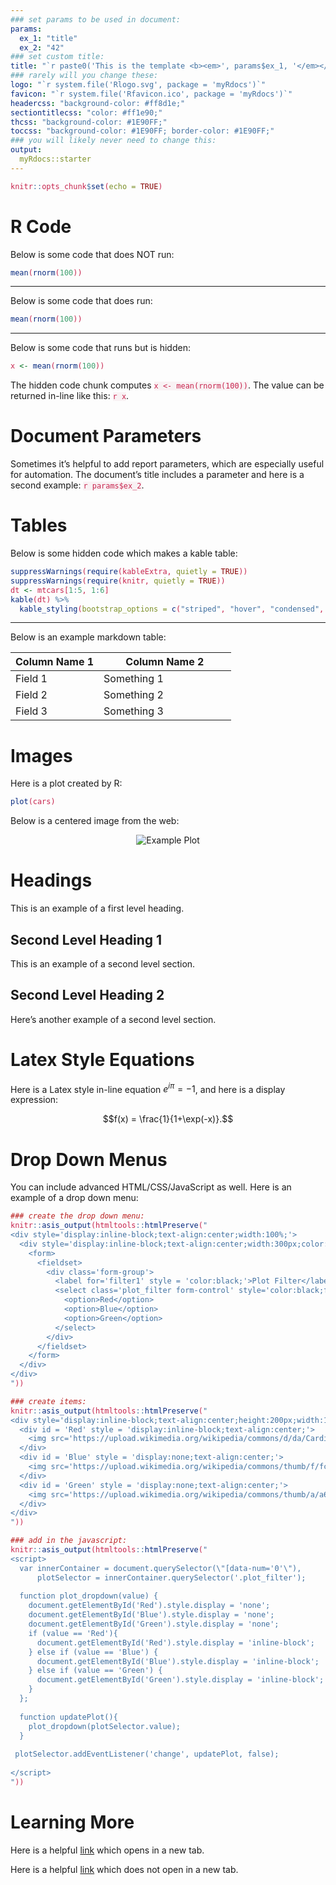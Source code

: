 ---
### set params to be used in document:
params: 
  ex_1: "title"
  ex_2: "42" 
### set custom title:
title: "`r paste0('This is the template <b><em>', params$ex_1, '</em></b>')`"
### rarely will you change these:
logo: "`r system.file('Rlogo.svg', package = 'myRdocs')`"
favicon: "`r system.file('Rfavicon.ico', package = 'myRdocs')`"
headercss: "background-color: #ff8d1e;"
sectiontitlecss: "color: #ff1e90;"
thcss: "background-color: #1E90FF;"
toccss: "background-color: #1E90FF; border-color: #1E90FF;"
### you will likely never need to change this:
output:
  myRdocs::starter
---

<!-- 
Below is an example of adding some custom css. 
The example demonstrates how to change the color scheme when using in-line `code` 
--> 
<style type="text/css">
  code {
    	color: #c7254e;
    	background-color: #f9f2f4;
	}
</style>

```{r options, include=FALSE}
knitr::opts_chunk$set(echo = TRUE)
```


# R Code

Below is some code that does NOT run:

```{r code_ex_1, eval=FALSE}
mean(rnorm(100))
```

<hr>

Below is some code that does run:

```{r code_ex_2, eval=TRUE}
mean(rnorm(100))
```

<hr>

Below is some code that runs but is hidden:

```{r code_ex_3, eval=TRUE, echo = FALSE}
x <- mean(rnorm(100))
```

The hidden code chunk computes `x <- mean(rnorm(100))`. The value can be returned in-line like this: `r x`. 

# Document Parameters

Sometimes it's helpful to add report parameters, which are especially useful for automation. The document's title includes a parameter and here is a second example: `r params$ex_2`.  

# Tables

Below is some hidden code which makes a kable table:

```{r code_ex_4, eval=TRUE, echo = FALSE, message = FALSE}
suppressWarnings(require(kableExtra, quietly = TRUE))
suppressWarnings(require(knitr, quietly = TRUE))
dt <- mtcars[1:5, 1:6]
kable(dt) %>%
  kable_styling(bootstrap_options = c("striped", "hover", "condensed", "responsive"))
```

<hr>

Below is an example markdown table:

| Column Name 1                    | Column Name 2                                    |
| -------------------------------- | ------------------------------------------------ |
| Field 1                          | Something 1                                      |
| Field 2	                         | Something 2                                      |
| Field 3	                         | Something 3                                      |

# Images

Here is a plot created by R:

```{r, echo=FALSE, fig.align = 'center'}
plot(cars)
```

Below is a centered image from the web:

<p align = "center"> 
  <img src="https://upload.wikimedia.org/wikipedia/commons/thumb/1/18/Bradypus.jpg/220px-Bradypus.jpg" alt="Example Plot">
</p>


# Headings

This is an example of a first level heading.

## Second Level Heading 1

This is an example of a second level section.

## Second Level Heading 2

Here's another example of a second level section.

# Latex Style Equations

Here is a Latex style in-line equation $e^{i\pi} = -1$, and here is a display expression:

$$f(x) = \frac{1}{1+\exp(-x)}.$$

# Drop Down Menus

You can include advanced HTML/CSS/JavaScript as well. Here is an example of a drop down menu:

```{r, echo = FALSE}
### create the drop down menu:
knitr::asis_output(htmltools::htmlPreserve("
<div style='display:inline-block;text-align:center;width:100%;'>
  <div style='display:inline-block;text-align:center;width:300px;color:white;' data-num='0'>
    <form>
      <fieldset>
        <div class='form-group'>
          <label for='filter1' style = 'color:black;'>Plot Filter</label>
          <select class='plot_filter form-control' style='color:black;font-weight: bold;'>
            <option>Red</option>
            <option>Blue</option>
            <option>Green</option>
          </select>
        </div>
      </fieldset>
    </form>
  </div>
</div>
"))

### create items:
knitr::asis_output(htmltools::htmlPreserve("
<div style='display:inline-block;text-align:center;height:200px;width:100%;'>
  <div id = 'Red' style = 'display:inline-block;text-align:center;'>
    <img src='https://upload.wikimedia.org/wikipedia/commons/d/da/Cardinal.jpg' style = 'height:200px;'>
  </div>
  <div id = 'Blue' style = 'display:none;text-align:center;'>
    <img src='https://upload.wikimedia.org/wikipedia/commons/thumb/f/fc/Cyanerpes_cyaneus_-Diergaarde_Blijdorp%2C_Netherlands-8a.jpg/683px-Cyanerpes_cyaneus_-Diergaarde_Blijdorp%2C_Netherlands-8a.jpg' style = 'height:200px;'>
  </div>
  <div id = 'Green' style = 'display:none;text-align:center;'>
    <img src='https://upload.wikimedia.org/wikipedia/commons/thumb/a/a6/Rotbugara_2010.JPG/768px-Rotbugara_2010.JPG' style = 'height:200px;'>
  </div>
</div>
"))

### add in the javascript:
knitr::asis_output(htmltools::htmlPreserve("
<script>
  var innerContainer = document.querySelector(\"[data-num='0'\"),
      plotSelector = innerContainer.querySelector('.plot_filter');
      
  function plot_dropdown(value) {
    document.getElementById('Red').style.display = 'none';
    document.getElementById('Blue').style.display = 'none';
    document.getElementById('Green').style.display = 'none';
    if (value == 'Red'){
      document.getElementById('Red').style.display = 'inline-block';
    } else if (value == 'Blue') {
      document.getElementById('Blue').style.display = 'inline-block';
    } else if (value == 'Green') {
      document.getElementById('Green').style.display = 'inline-block';
    } 
  };
  
  function updatePlot(){
    plot_dropdown(plotSelector.value);
  } 
  
 plotSelector.addEventListener('change', updatePlot, false); 
 
</script>
"))
```


# Learning More

Here is a helpful <a href = "https://www.rstudio.com/wp-content/uploads/2015/03/rmarkdown-reference.pdf" target = "_blank" >link</a> which opens in a new tab.

Here is a helpful [link](https://www.rstudio.com/wp-content/uploads/2015/03/rmarkdown-reference.pdf) which does not open in a new tab.
